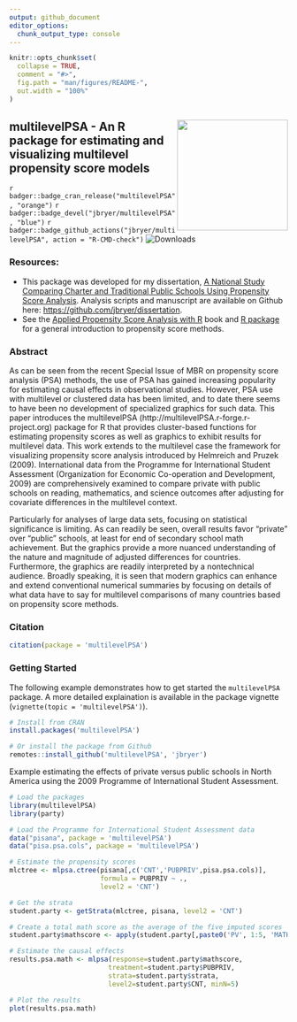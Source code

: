 ```yaml
---
output: github_document
editor_options: 
  chunk_output_type: console
---
```


```r
knitr::opts_chunk$set(
  collapse = TRUE,
  comment = "#>",
  fig.path = "man/figures/README-",
  out.width = "100%"
)
```

## <a href='https://github.com/jbryer/multilevelPSA'><img src='man/figures/multilevelPSA.png' align="right" width="200" /></a> multilevelPSA - An R package for estimating and visualizing multilevel propensity score models

<!-- badges: start -->
`r badger::badge_cran_release("multilevelPSA", "orange")`
`r badger::badge_devel("jbryer/multilevelPSA", "blue")`
`r badger::badge_github_actions("jbryer/multilevelPSA", action = "R-CMD-check")`
![Downloads](http://cranlogs.r-pkg.org/badges/multilevelPSA)
<!-- badges: end -->


### Resources:

* This package was developed for my dissertation, [A National Study Comparing Charter and Traditional Public Schools Using Propensity Score Analysis](https://scholarsarchive.library.albany.edu/legacy-etd/1090/). Analysis scripts and manuscript are available on Github here: [https://github.com/jbryer/dissertation](https://github.com/jbryer/dissertation).
* See the [Applied Propensity Score Analysis with R](https://psa.bryer.org) book and [R package](https://github.com/jbryer/psa) for a general introduction to propensity score methods.

### Abstract

As can be seen from the recent Special Issue of MBR on propensity score analysis (PSA) methods, the use of PSA has gained increasing popularity for estimating causal effects in observational studies. However, PSA use with multilevel or clustered data has been limited, and to date there seems to have been no development of specialized graphics for such data. This paper introduces the multilevelPSA (http://multilevelPSA.r-forge.r-project.org) package for R that provides cluster-based functions for estimating propensity scores as well as graphics to exhibit results for multilevel data. This work extends to the multilevel case the framework for visualizing propensity score analysis introduced by Helmreich and Pruzek (2009). International data from the Programme for International Student Assessment (Organization for Economic Co-operation and Development, 2009) are comprehensively examined to compare private with public schools on reading, mathematics, and science outcomes after adjusting for covariate differences in the multilevel context.

Particularly for analyses of large data sets, focusing on statistical significance is limiting. As can readily be seen, overall results favor “private” over “public” schools, at least for end of secondary school math achievement. But the graphics provide a more nuanced understanding of the nature and magnitude of adjusted differences for countries. Furthermore, the graphics are readily interpreted by a nontechnical audience. Broadly speaking, it is seen that modern graphics can enhance and extend conventional numerical summaries by focusing on details of what data have to say for multilevel comparisons of many countries based on propensity score methods.

### Citation

```r
citation(package = 'multilevelPSA')
```

### Getting Started

The following example demonstrates how to get started the `multilevelPSA` package. A more detailed explaination is available in the package vignette (`vignette(topic = 'multilevelPSA')`).

```r
# Install from CRAN
install.packages('multilevelPSA')

# Or install the package from Github
remotes::install_github('multilevelPSA', 'jbryer')
```

Example estimating the effects of private versus public schools in North America using the 2009 Programme of International Student Assessment.

```r
# Load the packages
library(multilevelPSA)
library(party)

# Load the Programme for International Student Assessment data
data("pisana", package = 'multilevelPSA')
data("pisa.psa.cols", package = 'multilevelPSA')

# Estimate the propensity scores
mlctree <- mlpsa.ctree(pisana[,c('CNT','PUBPRIV',pisa.psa.cols)], 
					   formula = PUBPRIV ~ .,
					   level2 = 'CNT')

# Get the strata
student.party <- getStrata(mlctree, pisana, level2 = 'CNT')

# Create a total math score as the average of the five imputed scores
student.party$mathscore <- apply(student.party[,paste0('PV', 1:5, 'MATH')], 1, sum) / 5

# Estimate the causal effects
results.psa.math <- mlpsa(response=student.party$mathscore, 
						 treatment=student.party$PUBPRIV, 
						 strata=student.party$strata, 
						 level2=student.party$CNT, minN=5)

# Plot the results
plot(results.psa.math)
```


